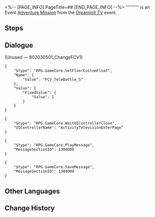 <%-- [PAGE_INFO]
PageTitle=##
[END_PAGE_INFO] --%>
{{Stub|Dialogue.}}
{{Mission Infobox
|id            = 8020305
|title         = 
|image         = <!--Mission .png-->
|type          = Adventure
|event_name    = Dreamjolt TV
|chapter       = 
|requirements  = [[Adventure Mission]] ''[[Dreamjolt TV]]'' completed
|summary       = <!--official mission summary from Fate's Atlas-->
|characters    = Trailblazer
|startLocation = [[Penacony]] - [[The Reverie (Dreamscape)]]
|world         = Penacony
|area          = The Reverie (Dreamscape)
|prev          = Dreamjolt TV
|next          = 
|rewards       = 
}}
'''''''''' is an Event [[Adventure Mission]] from the [[Dreamjolt TV]] event.

==Steps==


<!--
==Gameplay Notes==

--><!--
==Trial Character==

-->
==Dialogue==
{{Stub Dialogue}}


;(Unused &mdash; 802030501_ChangeFCV1)
<pre>{
	"$type": "RPG.GameCore.SetFloorCustomFloat",
	"Name": {
		"Value": "FCV_TeleBattle_5"
	},
	"Value": {
		"FixedValue": {
			"Value": 1
		}
	}
}</pre>
<pre>{
	"$type": "RPG.GameCore.WaitUIControllerClose",
	"UIControllerName": "ActivityTelevisionEnterPage"
}</pre>
<pre>{
	"$type": "RPG.GameCore.PlayMessage",
	"MessageSectionID": 1304000
}</pre>
<pre>{
	"$type": "RPG.GameCore.SaveMessage",
	"MessageSectionID": 1304000
}</pre>
{{Dialogue End}}

==Other Languages==
{{Other Languages
|en   = 
|zhs  = 
|zht  = 
|ja   = 
|ko   = 
|es   = 
|fr   = 
|ru   = 
|th   = 
|vi   = 
|de   = 
|id   = 
|pt   = 
}}

==Change History==
{{Change History|2.0}}
